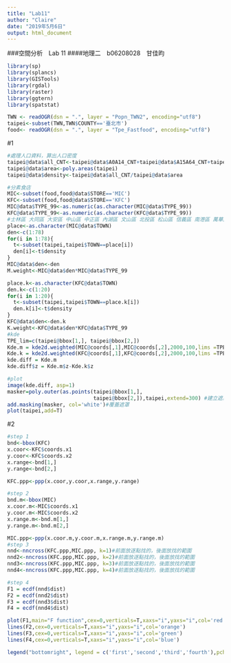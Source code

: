 ```yaml
---
title: "Lab11"
author: "Claire"
date: "2019年5月6日"
output: html_document
---
```

###空間分析　Lab 11
####地理二　b06208028　甘佳昀

```r
library(sp)
library(splancs)
library(GISTools)
library(rgdal)
library(raster)
library(ggtern)
library(spatstat)

TWN <- readOGR(dsn = ".", layer = "Popn_TWN2", encoding="utf8")
taipei<-subset(TWN,TWN$COUNTY=='臺北市')
food<- readOGR(dsn = ".", layer = "Tpe_Fastfood", encoding="utf8")

```

#1
```r
#處理人口資料，算出人口密度
taipei@data$all_CNT<-taipei@data$A0A14_CNT+taipei@data$A15A64_CNT+taipei@data$A65UP_CNT
taipei@data$area<-poly.areas(taipei)
taipei@data$density<-taipei@data$all_CNT/taipei@data$area

#分素食店
MIC<-subset(food,food@data$STORE=='MIC')
KFC<-subset(food,food@data$STORE=='KFC')
MIC@data$TYPE_99<-as.numeric(as.character(MIC@data$TYPE_99))
KFC@data$TYPE_99<-as.numeric(as.character(KFC@data$TYPE_99))
#士林區 大同區 大安區 中山區 中正區 內湖區 文山區 北投區 松山區 信義區 南港區 萬華區
place<-as.character(MIC@data$TOWN)
den<-c(1:78)
for(i in 1:78){
  t<-subset(taipei,taipei$TOWN==place[i])
  den[i]<-t$density
}
MIC@data$den<-den
M.weight<-MIC@data$den*MIC@data$TYPE_99

place.k<-as.character(KFC@data$TOWN)
den.k<-c(1:20)
for(i in 1:20){
  t<-subset(taipei,taipei$TOWN==place.k[i])
  den.k[i]<-t$density
}
KFC@data$den<-den.k
K.weight<-KFC@data$den*KFC@data$TYPE_99
#kde
TPE_lim=c(taipei@bbox[1,], taipei@bbox[2,])
Kde.m = kde2d.weighted(MIC@coords[,1],MIC@coords[,2],2000,100,lims =TPE_lim,w=M.weight)
Kde.k = kde2d.weighted(KFC@coords[,1],KFC@coords[,2],2000,100,lims =TPE_lim,w=K.weight)
kde.diff = Kde.m
kde.diff$z = Kde.m$z-Kde.k$z

#plot
image(kde.diff, asp=1)
masker=poly.outer(as.points(taipei@bbox[1,],
                            taipei@bbox[2,]),taipei,extend=300) #建立遮罩
add.masking(masker, col='white')#覆蓋遮罩
plot(taipei,add=T)
```

#2
```r
#step 1
bnd<-bbox(KFC)
x.coor<-KFC$coords.x1
y.coor<-KFC$coords.x2
x.range<-bnd[1,]
y.range<-bnd[2,]

KFC.ppp<-ppp(x.coor,y.coor,x.range,y.range)

#step 2
bnd.m<-bbox(MIC)
x.coor.m<-MIC$coords.x1
y.coor.m<-MIC$coords.x2
x.range.m<-bnd.m[1,]
y.range.m<-bnd.m[2,]

MIC.ppp<-ppp(x.coor.m,y.coor.m,x.range.m,y.range.m)
#step 3
nnd<-nncross(KFC.ppp,MIC.ppp, k=1)#前面放逐點找的，後面放找的範圍
nnd2<-nncross(KFC.ppp,MIC.ppp, k=2)#前面放逐點找的，後面放找的範圍
nnd3<-nncross(KFC.ppp,MIC.ppp, k=3)#前面放逐點找的，後面放找的範圍
nnd4<-nncross(KFC.ppp,MIC.ppp, k=4)#前面放逐點找的，後面放找的範圍

#step 4
F1 = ecdf(nnd$dist)
F2 = ecdf(nnd2$dist)
F3 = ecdf(nnd3$dist)
F4 = ecdf(nnd4$dist)

plot(F1,main="F function",cex=0,verticals=T,xaxs="i",yaxs="i",col='red')
lines(F2,cex=0,verticals=T,xaxs="i",yaxs="i",col='orange')
lines(F3,cex=0,verticals=T,xaxs="i",yaxs="i",col='green')
lines(F4,cex=0,verticals=T,xaxs="i",yaxs="i",col='blue')

legend("bottomright", legend = c('first','second','third','fourth'),pch = c(16,16),col=c('red','orange','green','blue'))
```